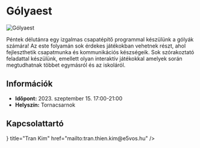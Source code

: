 
# Gólyaest

![Gólyaest](/golyaest.png)

Péntek délutánra egy izgalmas csapatépítő programmal készülünk a gólyák számára! Az este folyamán sok érdekes játékokban vehetnek részt, ahol fejleszthetik csapatmunka és kommunikációs készségeik. Sok szórakoztató feladattal készülünk, emellett olyan interaktív játékokkal amelyek során megtudhatnak többet egymásról és az iskoláról.

## Információk

- **Időpont:** 2023. szeptember 15. 17:00-21:00
- **Helyszín:** Tornacsarnok

## Kapcsolattartó

<Cards>
  <Card
    icon={<BiLogoGmail />}
    title="Tran Kim"
    href="mailto:tran.thien.kim@e5vos.hu"
  />
</Cards>
